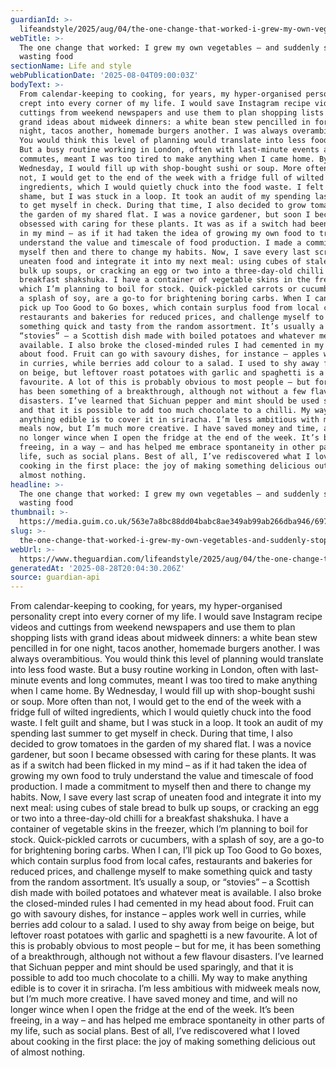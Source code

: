 ```yaml
---
guardianId: >-
  lifeandstyle/2025/aug/04/the-one-change-that-worked-i-grew-my-own-vegetables-and-suddenly-stopped-wasting-food
webTitle: >-
  The one change that worked: I grew my own vegetables – and suddenly stopped
  wasting food
sectionName: Life and style
webPublicationDate: '2025-08-04T09:00:03Z'
bodyText: >-
  From calendar-keeping to cooking, for years, my hyper-organised personality
  crept into every corner of my life. I would save Instagram recipe videos and
  cuttings from weekend newspapers and use them to plan shopping lists with
  grand ideas about midweek dinners: a white bean stew pencilled in for one
  night, tacos another, homemade burgers another. I was always overambitious.
  You would think this level of planning would translate into less food waste.
  But a busy routine working in London, often with last-minute events and long
  commutes, meant I was too tired to make anything when I came home. By
  Wednesday, I would fill up with shop-bought sushi or soup. More often than
  not, I would get to the end of the week with a fridge full of wilted
  ingredients, which I would quietly chuck into the food waste. I felt guilt and
  shame, but I was stuck in a loop. It took an audit of my spending last summer
  to get myself in check. During that time, I also decided to grow tomatoes in
  the garden of my shared flat. I was a novice gardener, but soon I became
  obsessed with caring for these plants. It was as if a switch had been flicked
  in my mind – as if it had taken the idea of growing my own food to truly
  understand the value and timescale of food production. I made a commitment to
  myself then and there to change my habits. Now, I save every last scrap of
  uneaten food and integrate it into my next meal: using cubes of stale bread to
  bulk up soups, or cracking an egg or two into a three-day-old chilli for a
  breakfast shakshuka. I have a container of vegetable skins in the freezer,
  which I’m planning to boil for stock. Quick-pickled carrots or cucumbers, with
  a splash of soy, are a go-to for brightening boring carbs. When I can, I’ll
  pick up Too Good to Go boxes, which contain surplus food from local cafes,
  restaurants and bakeries for reduced prices, and challenge myself to make
  something quick and tasty from the random assortment. It’s usually a soup, or
  “stovies” – a Scottish dish made with boiled potatoes and whatever meat is
  available. I also broke the closed-minded rules I had cemented in my head
  about food. Fruit can go with savoury dishes, for instance – apples work well
  in curries, while berries add colour to a salad. I used to shy away from beige
  on beige, but leftover roast potatoes with garlic and spaghetti is a new
  favourite. A lot of this is probably obvious to most people – but for me, it
  has been something of a breakthrough, although not without a few flavour
  disasters. I’ve learned that Sichuan pepper and mint should be used sparingly,
  and that it is possible to add too much chocolate to a chilli. My way to make
  anything edible is to cover it in sriracha. I’m less ambitious with midweek
  meals now, but I’m much more creative. I have saved money and time, and will
  no longer wince when I open the fridge at the end of the week. It’s been
  freeing, in a way – and has helped me embrace spontaneity in other parts of my
  life, such as social plans. Best of all, I’ve rediscovered what I loved about
  cooking in the first place: the joy of making something delicious out of
  almost nothing.
headline: >-
  The one change that worked: I grew my own vegetables – and suddenly stopped
  wasting food
thumbnail: >-
  https://media.guim.co.uk/563e7a8bc88dd04babc8ae349ab99ab266dba946/697_0_6973_5584/500.jpg
slug: >-
  the-one-change-that-worked-i-grew-my-own-vegetables-and-suddenly-stopped-wasting-food
webUrl: >-
  https://www.theguardian.com/lifeandstyle/2025/aug/04/the-one-change-that-worked-i-grew-my-own-vegetables-and-suddenly-stopped-wasting-food
generatedAt: '2025-08-28T20:04:30.206Z'
source: guardian-api
---
```

From calendar-keeping to cooking, for years, my hyper-organised personality crept into every corner of my life. I would save Instagram recipe videos and cuttings from weekend newspapers and use them to plan shopping lists with grand ideas about midweek dinners: a white bean stew pencilled in for one night, tacos another, homemade burgers another. I was always overambitious. You would think this level of planning would translate into less food waste. But a busy routine working in London, often with last-minute events and long commutes, meant I was too tired to make anything when I came home. By Wednesday, I would fill up with shop-bought sushi or soup. More often than not, I would get to the end of the week with a fridge full of wilted ingredients, which I would quietly chuck into the food waste. I felt guilt and shame, but I was stuck in a loop. It took an audit of my spending last summer to get myself in check. During that time, I also decided to grow tomatoes in the garden of my shared flat. I was a novice gardener, but soon I became obsessed with caring for these plants. It was as if a switch had been flicked in my mind – as if it had taken the idea of growing my own food to truly understand the value and timescale of food production. I made a commitment to myself then and there to change my habits. Now, I save every last scrap of uneaten food and integrate it into my next meal: using cubes of stale bread to bulk up soups, or cracking an egg or two into a three-day-old chilli for a breakfast shakshuka. I have a container of vegetable skins in the freezer, which I’m planning to boil for stock. Quick-pickled carrots or cucumbers, with a splash of soy, are a go-to for brightening boring carbs. When I can, I’ll pick up Too Good to Go boxes, which contain surplus food from local cafes, restaurants and bakeries for reduced prices, and challenge myself to make something quick and tasty from the random assortment. It’s usually a soup, or “stovies” – a Scottish dish made with boiled potatoes and whatever meat is available. I also broke the closed-minded rules I had cemented in my head about food. Fruit can go with savoury dishes, for instance – apples work well in curries, while berries add colour to a salad. I used to shy away from beige on beige, but leftover roast potatoes with garlic and spaghetti is a new favourite. A lot of this is probably obvious to most people – but for me, it has been something of a breakthrough, although not without a few flavour disasters. I’ve learned that Sichuan pepper and mint should be used sparingly, and that it is possible to add too much chocolate to a chilli. My way to make anything edible is to cover it in sriracha. I’m less ambitious with midweek meals now, but I’m much more creative. I have saved money and time, and will no longer wince when I open the fridge at the end of the week. It’s been freeing, in a way – and has helped me embrace spontaneity in other parts of my life, such as social plans. Best of all, I’ve rediscovered what I loved about cooking in the first place: the joy of making something delicious out of almost nothing.
